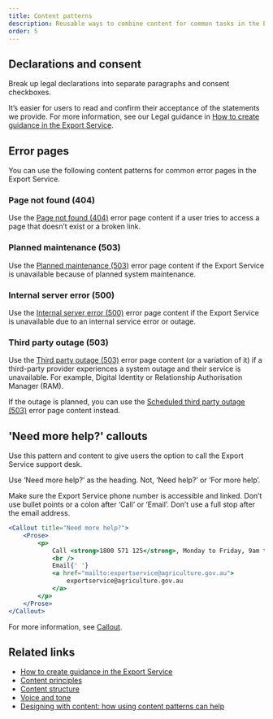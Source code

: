 ```yaml
---
title: Content patterns
description: Reusable ways to combine content for common tasks in the Export Service.
order: 5
---
```


## Declarations and consent

Break up legal declarations into separate paragraphs and consent checkboxes.

It’s easier for users to read and confirm their acceptance of the statements we provide. For more information, see our Legal guidance in [How to create guidance in the Export Service](/guides/how-to-write-guidance/how-to-present-guidance#legal-guidance).

<BackToTop />

## Error pages

You can use the following content patterns for common error pages in the Export Service.

### Page not found (404)

Use the [Page not found (404)](/storybook/index.html?path=/story/templates-error-page--not-found) error page content if a user tries to access a page that doesn’t exist or a broken link.

### Planned maintenance (503)

Use the [Planned maintenance (503)](/storybook/index.html?path=/story/templates-error-page--maintenance) error page content if the Export Service is unavailable because of planned system maintenance.

### Internal server error (500)

Use the [Internal server error (500)](/storybook/index.html?path=/story/templates-error-page--server-error) error page content if the Export Service is unavailable due to an internal service error or outage.

### Third party outage (503)

Use the [Third party outage (503)](/storybook/index.html?path=/story/templates-error-page--third-party) error page content (or a variation of it) if a third-party provider experiences a system outage and their service is unavailable. For example, Digital Identity or Relationship Authorisation Manager (RAM).

If the outage is planned, you can use the [Scheduled third party outage (503)](/storybook/index.html?path=/story/templates-error-page--scheduled-third-party-outage) error page content instead.

<BackToTop />

## 'Need more help?' callouts

Use this pattern and content to give users the option to call the Export Service support desk.

Use ‘Need more help?’ as the heading. Not, ‘Need help?’ or ‘For more help’.

Make sure the Export Service phone number is accessible and linked. Don’t use bullet points or a colon after ‘Call’ or ‘Email’. Don’t use a full stop after the email address.

```jsx live enableProse headingType='h3'
<Callout title="Need more help?">
	<Prose>
		<p>
			Call <strong>1800 571 125</strong>, Monday to Friday, 9am to 5pm AEST
			<br />
			Email{' '}
			<a href="mailto:exportservice@agriculture.gov.au">
				exportservice@agriculture.gov.au
			</a>
		</p>
	</Prose>
</Callout>
```

For more information, see [Callout](/components/callout).

<BackToTop />

## Related links

- [How to create guidance in the Export Service](/guides/how-to-write-guidance)
- [Content principles](/content/content-principles)
- [Content structure](/content/content-structure)
- [Voice and tone](/content/voice-and-tone)
- [Designing with content: how using content patterns can help](https://gathercontent.com/blog/designing-with-content-how-using-content-patterns-can-help)

<BackToTop />

